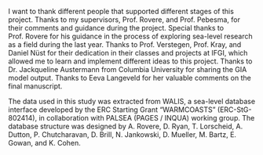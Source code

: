I want to thank different people that supported different stages of this project. Thanks to my supervisors, Prof. Rovere, and Prof. Pebesma, for their comments and guidance during the project. Special thanks to Prof. Rovere for his guidance in the process of exploring sea-level research as a field during the last year. Thanks to Prof. Verstegen, Prof. Kray, and Daniel Nüst for their dedication in their classes and projects at IFGI, which allowed me to learn and implement different ideas to this project. Thanks to Dr. Jackqueline Austermann from Columbia University for sharing the GIA model output. Thanks to Eeva Langeveld for her valuable comments on the final manuscript. 

The data used in this study was extracted from WALIS, a sea-level database interface developed by the ERC Starting Grant “WARMCOASTS” (ERC-StG-802414), in collaboration with PALSEA (PAGES / INQUA) working group. The database structure was designed by A. Rovere, D. Ryan, T. Lorscheid, A. Dutton, P. Chutcharavan, D. Brill, N. Jankowski, D. Mueller, M. Bartz, E. Gowan, and K. Cohen.

\begin{flushright}
Juan Sebastian Garzón\\
\today
\end{flushright}
